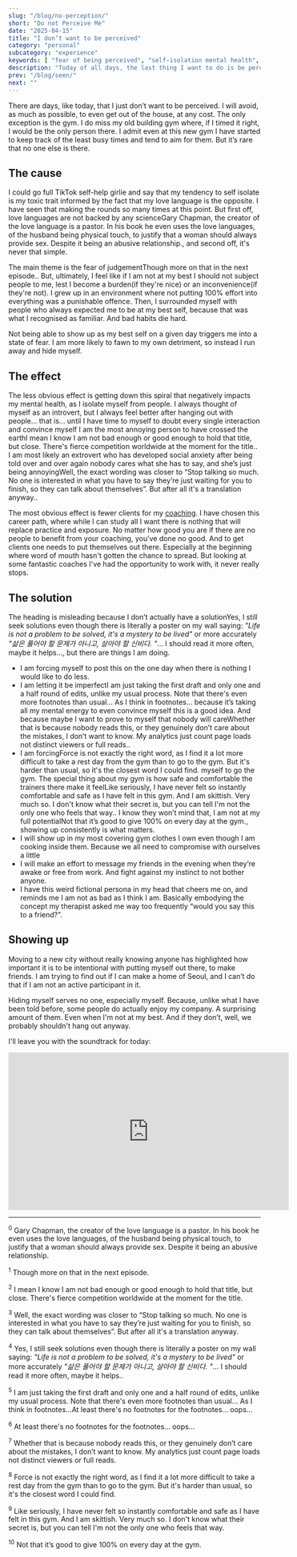 ```yaml
---
slug: "/blog/no-perception/"
short: "Do not Perceive Me"
date: "2025-04-15"
title: "I don’t want to be perceived"
category: "personal"
subcategory: "experience"
keywords: [ "fear of being perceived", "self-isolation mental health", "social anxiety and perfectionism", "why it's hard to show up", "fear of judgment", "introvert or socially anxious", "hiding from the world", "mental health and gym motivation", "coaching and vulnerability", "starting over in a new city","making friends in Seoul","extrovert with social anxiety","building self-worth","perfectionism and social withdrawal","life coaching and mental health"]
description: "Today of all days, the last thing I want to do is be perceived, yet I am writing this blog post, as a challenge to myself as to what it means to be perceived, and that it's not as unsafe as it feels."
prev: "/blog/seen/"
next: ""
---
```



There are days, like today, that I just don’t want to be perceived. I will avoid, as much as possible, to even get out of the house, at any cost. The only exception is the gym. I do miss my old building gym where, if I timed it right, I would be the only person there. I admit even at this new gym I have started to keep track of the least busy times and tend to aim for them. But it’s rare that no one else is there. 

## The cause

I could go full TikTok self-help girlie and say that my tendency to self isolate is my toxic trait informed by the fact that my love language is the opposite. I have seen that making the rounds so many times at this point. But first off, love languages are not backed by any science<Footnote presentation="0">Gary Chapman, the creator of the love language is a pastor. In his book he even uses the love languages, of the husband being physical touch, to justify that a woman should always provide sex. Despite it being an abusive relationship.</Footnote>, and second off, it's never that simple. 

The main theme is the fear of judgement<Footnote presentation="1">Though more on that in the next episode.</Footnote>. But, ultimately, I feel like if I am not at my best I should not subject people to me, lest I become a burden(if they're nice) or an inconvenience(if they're not). I grew up in an environment where not putting 100% effort into everything was a punishable offence. Then, I surrounded myself with people who always expected me to be at my best self, because that was what I recognised as familiar. And bad habits die hard. 

Not being able to show up as my best self on a given day triggers me into a state of fear. I am more likely to fawn to my own detriment, so instead I run away and hide myself. 

## The effect

The less obvious effect is getting down this spiral that negatively impacts my mental health, as I isolate myself from people. I always thought of myself as an introvert, but I always feel better after hanging out with people... that is... until I have time to myself to doubt every single interaction and convince myself I am the most annoying person to have crossed the earth<Footnote presentation="2">I mean I know I am not bad enough or good enough to hold that title, but close. There's fierce competition worldwide at the moment for the title.</Footnote>. I am most likely an extrovert who has developed social anxiety after being told over and over again nobody cares what she has to say, and she’s just being annoying<Footnote presentation="3">Well, the exact wording was closer to “Stop talking so much. No one is interested in what you have to say they’re just waiting for you to finish, so they can talk about themselves”. But after all it's a translation anyway.</Footnote>.  

The most obvious effect is fewer clients for my [coaching](/coaching/). I have chosen this career path, where while I can study all I want there is nothing that will replace practice and exposure. No matter how good you are if there are no people to benefit from your coaching, you’ve done no good. And to get clients one needs to put themselves out there. Especially at the beginning where word of mouth hasn't gotten the chance to spread. But looking at some fantastic coaches I've had the opportunity to work with, it never really stops.

## The solution

The heading is misleading because I don’t actually have a solution<Footnote presentation="4">Yes, I still seek solutions even though there is literally a poster on my wall saying: _"Life is not a problem to be solved, it's a mystery to be lived"_ or more accurately _"삶은 풀어야 할 문제가 아니고, 살아야 할 신비다. "_... I should read it more often, maybe it helps...</Footnote>, but there are things I am doing. 

* I am forcing myself to post this on the one day when there is nothing I would like to do less. 
* I am letting it be imperfect<Footnote presentation="5">I am just taking the first draft and only one and a half round of edits, unlike my usual process. Note that there's even more footnotes than usual... As I think in footnotes...</Footnote> because it’s taking all my mental energy to even convince myself this is a good idea. And because maybe I want to prove to myself that nobody will care<Footnote presentation="7">Whether that is because nobody reads this, or they genuinely don’t care about the mistakes, I don’t want to know. My analytics just count page loads not distinct viewers or full reads.</Footnote>.
* I am forcing<Footnote presentation="8">Force is not exactly the right word, as I find it a lot more difficult to take a rest day from the gym than to go to the gym. But it's harder than usual, so it's the closest word I could find.</Footnote> myself to go the gym. The special thing about my gym is how safe and comfortable the trainers there make it feel<Footnote presentation="9">Like seriously, I have never felt so instantly comfortable and safe as I have felt in this gym. And I am skittish. Very much so. I don't know what their secret is, but you can tell I'm not the only one who feels that way.</Footnote>. I know they won’t mind that, I am not at my full potential<Footnote presentation="10">Not that it’s good to give 100% on every day at the gym.</Footnote>, showing up consistently is what matters.
* I will show up in my most covering gym clothes I own even though I am cooking inside them. Because we all need to compromise with ourselves a little
* I will make an effort to message my friends in the evening when they’re awake or free from work. And fight against my instinct to not bother anyone. 
* I have this weird fictional persona in my head that cheers me on, and reminds me I am not as bad as I think I am. Basically embodying the concept my therapist asked me way too frequently “would you say this to a friend?”. 

## Showing up

Moving to a new city without really knowing anyone has highlighted how important it is to be intentional with putting myself out there, to make friends. I am trying to find out if I can make a home of Seoul, and I can’t do that if I am not an active participant in it. 

Hiding myself serves no one, especially myself. Because, unlike what I have been told before, some people do actually enjoy my company. A surprising amount of them. Even when I'm not at my best. And if they don’t, well, we probably shouldn't hang out anyway. 

I'll leave you with the soundtrack for today:
<iframe width="560" height="315" src="https://www.youtube.com/embed/go3MQCP6UdU?si=mOGR8w20U67AqDRP" title="YouTube video player" frameborder="0" allow="accelerometer; autoplay; clipboard-write; encrypted-media; gyroscope; picture-in-picture; web-share" referrerpolicy="strict-origin-when-cross-origin" allowfullscreen></iframe>

---
<sup>0</sup> Gary Chapman, the creator of the love language is a pastor. In his book he even uses the love languages, of the husband being physical touch, to justify that a woman should always provide sex. Despite it being an abusive relationship.

<sup>1</sup> Though more on that in the next episode.

<sup>2</sup> I mean I know I am not bad enough or good enough to hold that title, but close. There's fierce competition worldwide at the moment for the title.

<sup>3</sup> Well, the exact wording was closer to “Stop talking so much. No one is interested in what you have to say they’re just waiting for you to finish, so they can talk about themselves”. But after all it's a translation anyway.

<sup>4</sup> Yes, I still seek solutions even though there is literally a poster on my wall saying: _"Life is not a problem to be solved, it's a mystery to be lived"_ or more accurately _"삶은 풀어야 할 문제가 아니고, 살아야 할 신비다. "_... I should read it more often, maybe it helps..

<sup>5</sup> I am just taking the first draft and only one and a half round of edits, unlike my usual process. Note that there's even more footnotes than usual... As I think in footnotes...<Footnote presentation="6">At least there's no footnotes for the footnotes... oops...</Footnote>

<sup>6</sup> At least there's no footnotes for the footnotes... oops...

<sup>7</sup> Whether that is because nobody reads this, or they genuinely don’t care about the mistakes, I don’t want to know. My analytics just count page loads not distinct viewers or full reads.

<sup>8</sup> Force is not exactly the right word, as I find it a lot more difficult to take a rest day from the gym than to go to the gym. But it's harder than usual, so it's the closest word I could find.

<sup>9</sup> Like seriously, I have never felt so instantly comfortable and safe as I have felt in this gym. And I am skittish. Very much so. I don't know what their secret is, but you can tell I'm not the only one who feels that way.

<sup>10</sup> Not that it’s good to give 100% on every day at the gym.